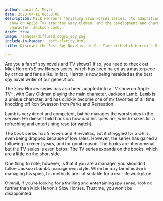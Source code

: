```yaml
---
author: Lucas A. Meyer
date: 2023-04-11 06:00:00
description: Mick Herron's thrilling Slow Horses series, its adaptation into a TV
  show on Apple TV+ starring Gary Oldman, and the development and charm of the main
  character, Jackson Lamb.
draft: true
image: /images/diffused_doggo_spy.png
include-in-header: _msft-clarity.html
title: Discover the Best Spy Novelist of Our Time with Mick Herron's Slow Horses

---
```


Are you a fan of spy novels and TV shows? If so, you need to check out Mick Herron's Slow Horses series, which has been hailed as a masterpiece by critics and fans alike. In fact, Herron is now being heralded as the best spy novel writer of our generation.

The Slow Horses series has also been adapted into a TV show on Apple TV+, with Gary Oldman playing the main character, Jackson Lamb. Lamb is a unique character, and has quickly become one of my favorites of all time, knocking off Ron Swanson from Parks and Recreation.

Lamb is very direct and competent, but he manages the worst spies in the service. He doesn't hold back on how bad his spies are, which makes for a refreshing and entertaining read (or watch).

The book series has 8 novels and 4 novellas, but it struggled for a while, even being dropped because of low sales. However, the series has gained a following in recent years, and for good reason. The books are phenomenal, but the TV series is even better. The TV series expands on the books, which are a little on the short side.

One thing to note, however, is that if you are a manager, you shouldn't follow Jackson Lamb's management style. While he may be effective in managing his spies, his methods are not suitable for a real-life workplace.

Overall, if you're looking for a thrilling and entertaining spy series, look no further than Mick Herron's Slow Horses. Trust me, you won't be disappointed.